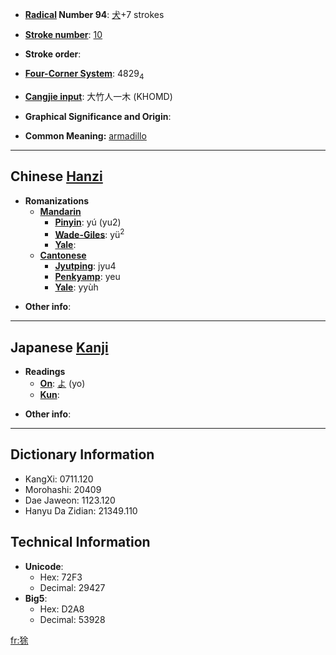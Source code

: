 * '''[[Wiktionary:Chinese radical index|Radical]] Number 94''': [[Wiktionary:Chinese radical index 犬|犬]]+7 strokes

* '''[[Wiktionary:Chinese total strokes index|Stroke number]]''': [[Wiktionary:Chinese total strokes index 10|10]]

* '''Stroke order''': 

* '''[[Wiktionary:Chinese four corner index|Four-Corner System]]''': 4829<sub>4</sub>

* '''[[Wiktionary:Chinese Cangjie index|Cangjie input]]''': 大竹人一木 (KHOMD)

* '''Graphical Significance and Origin''': 

* '''Common Meaning:''' [[armadillo]]

----

== Chinese [[Hanzi]] ==

* '''Romanizations'''
** '''[[Mandarin]]'''
*** '''[[Pinyin]]''': yú (yu2)
*** '''[[Wade-Giles]]''': yü<sup>2</sup>
*** '''[[Yale]]''': 
** '''[[Cantonese]]'''
*** '''[[Jyutping]]''': jyu4
*** '''[[Penkyamp]]''': yeu
*** '''[[Yale]]''': yyùh

* '''Other info''': 

----

== Japanese [[Kanji]] ==

* '''Readings'''
** '''[[On]]''': [[よ]] (yo)
** '''[[Kun]]''': 

* '''Other info''':  

----

== Dictionary Information ==

* KangXi: 0711.120
* Morohashi: 20409
* Dae Jaweon: 1123.120
* Hanyu Da Zidian: 21349.110

== Technical Information ==

* '''Unicode''':
** Hex: 72F3
** Decimal: 29427
* '''Big5''':
** Hex: D2A8
** Decimal: 53928

[[fr:狳]]